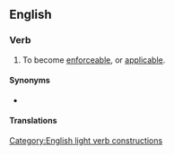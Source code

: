 ==English==

===Verb===
{{en-verb|come<,,came,come> into effect}}

# To become [[enforceable]], or [[applicable]].
#: {{ux|en|The new rules will '''come into effect''' on the first of January.}}

====Synonyms====
* {{l|en|come into force}}

====Translations====
{{trans-see|come into force}}

[[Category:English light verb constructions]]